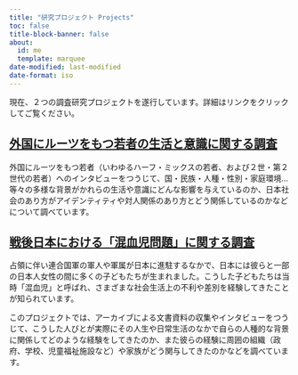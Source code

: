 ```yaml
---
title: "研究プロジェクト Projects"
toc: false
title-block-banner: false
about:
  id: me
  template: marquee
date-modified: last-modified
date-format: iso
---
```


現在、２つの調査研究プロジェクトを遂行しています。詳細はリンクをクリックしてご覧ください。

## [外国にルーツをもつ若者の生活と意識に関する調査](prj-youth.qmd)

外国にルーツをもつ若者（いわゆるハーフ・ミックスの若者、および２世・第２世代の若者）へのインタビューをつうじて、国・民族・人種・性別・家庭環境...等々の多様な背景がかれらの生活や意識にどんな影響を与えているのか、日本社会のあり方がアイデンティティや対人関係のあり方とどう関係しているのかなどについて調べています。

## [戦後日本における「混血児問題」に関する調査](prj-konketsuji.qmd)

占領に伴い連合国軍の軍人や軍属が日本に進駐するなかで、日本には彼らと一部の日本人女性の間に多くの子どもたちが生まれました。こうした子どもたちは当時「混血児」と呼ばれ、さまざまな社会生活上の不利や差別を経験してきたことが知られています。

このプロジェクトでは、アーカイブによる文書資料の収集やインタビューをつうじて、こうした人びとが実際にその人生や日常生活のなかで自らの人種的な背景に関係してどのような経験をしてきたのか、また彼らの経験に周囲の組織（政府、学校、児童福祉施設など）や家族がどう関与してきたのかなどを調べています。
